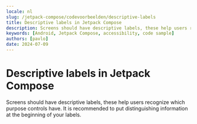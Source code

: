```yaml
---
locale: nl
slug: /jetpack-compose/codevoorbeelden/descriptive-labels
title: Descriptive labels in Jetpack Compose
description: Screens should have descriptive labels, these help users recognize which purpose controls have.
keywords: [Android, Jetpack Compose, accessibility, code sample]
authors: [pavlo]
date: 2024-07-09
---
```


# Descriptive labels in Jetpack Compose

Screens should have descriptive labels, these help users recognize which purpose controls have. It is recommended to put distinguishing information at the beginning of your labels.

<CodeSample id="screen-labels" platform="jetpack-compose" locale="nl"/>
